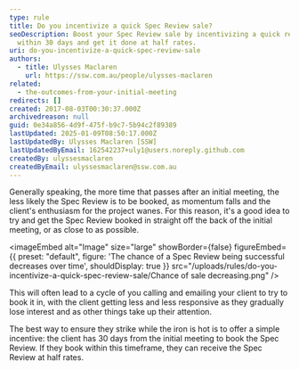 ```yaml
---
type: rule
title: Do you incentivize a quick Spec Review sale?
seoDescription: Boost your Spec Review sale by incentivizing a quick review
  within 30 days and get it done at half rates.
uri: do-you-incentivize-a-quick-spec-review-sale
authors:
  - title: Ulysses Maclaren
    url: https://ssw.com.au/people/ulysses-maclaren
related:
  - the-outcomes-from-your-initial-meeting
redirects: []
created: 2017-08-03T00:30:37.000Z
archivedreason: null
guid: 0e34a856-4d9f-475f-b9c7-5b94c2f89389
lastUpdated: 2025-01-09T08:50:17.000Z
lastUpdatedBy: Ulysses Maclaren [SSW]
lastUpdatedByEmail: 162542237+uly1@users.noreply.github.com
createdBy: ulyssesmaclaren
createdByEmail: ulyssesmaclaren@ssw.com.au
---
```


Generally speaking, the more time that passes after an initial meeting, the less likely the Spec Review is to be booked, as momentum falls and the client's enthusiasm for the project wanes.
For this reason, it's a good idea to try and get the Spec Review booked in straight off the back of the initial meeting, or as close to as possible.


<imageEmbed
  alt="Image"
  size="large"
  showBorder={false}
  figureEmbed={{
    preset: "default",
    figure: 'The chance of a Spec Review being successful decreases over time',
    shouldDisplay: true
  }}
  src="/uploads/rules/do-you-incentivize-a-quick-spec-review-sale/Chance of sale decreasing.png"
/>

This will often lead to a cycle of you calling and emailing your client to try to book it in, with the client getting less and less responsive as they gradually lose interest and as other things take up their attention.

The best way to ensure they strike while the iron is hot is to offer a simple incentive: the client has 30 days from the initial meeting to book the Spec Review. If they book within this timeframe, they can receive the Spec Review at half rates.
